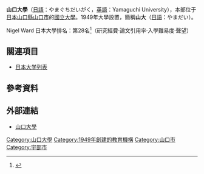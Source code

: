 {{大学(日本)
| 国=日本
| 大学名=山口大学
| ふりがな=やまぐちだいがく
| 英称=Yamaguchi University
| 画像=Yamaguchi u yoshida 2013.jpg
| 画像説明=山口大學吉田校園正門
| 大学設置年=1949年
| 創立年=1815年
| 学校種別=[[国立|国立]]
| 設置者=[[国立大学|国立大学法人山口大学]]
| 本部所在地={{日本}}山口縣山口市吉田1677-1
| キャンパス=吉田（山口市吉田）<br/>常盤（宇部市常盤台）<br/>小串（宇部市南小串）
| 学部=人文学部<br/>教育学部<br/>經濟学部<br/>理学部<br/>医学部<br/>工学部<br/>農学部<br/>国際綜合科学部<br/>共同獸医学部
| 研究科=人文科学研究科<br/>教育学研究科<br/>經濟学研究科<br/>医学系研究科<br/>理工学研究科<br/>農学研究科<br/>东亚研究科<br/>技術經營研究科<br/>連合獸医学研究科<br/>連合農学研究科
| 大学の略称='''山大'''(やまだい）
| ウェブサイト=http://www.yamaguchi-u.ac.jp/
}}

'''山口大學'''（[[日語|日語]]：やまぐちだいがく，[[英語|英語]]：Yamaguchi University），本部位于[[日本|日本]][[山口縣|山口縣]][[山口市|山口市]]的[[國立大學|國立大學]]。1949年大學設置，簡稱'''山大'''（[[日語|日語]]：やまだい）。

Nigel Ward 日本大學排名：第28名<ref>{{Cite web |url=http://www.nigelward.com/top30.html |title=存档副本 |accessdate=2014-10-31 |archive-date=2014-10-22 |archive-url=https://web.archive.org/web/20141022042835/http://www.nigelward.com/top30.html |dead-url=yes }}</ref>（研究經費·論文引用率·入學難易度·聲望）

== 關連項目 ==
*[[日本大学列表|日本大学列表]]

==參考資料==
{{reflist}}

== 外部連結 ==
*[http://www.yamaguchi-u.ac.jp/ 山口大學] {{Wayback|url=http://www.yamaguchi-u.ac.jp/ |date=20110429205246 }}{{ja}}

{{日本國立大學}}
{{大學宇宙工學聯盟}}
{{Authority control}}
[[Category:山口大學|Category:山口大學]]
[[Category:1949年創建的教育機構|Category:1949年創建的教育機構]]
[[Category:山口市|Category:山口市]]
[[Category:宇部市|Category:宇部市]]